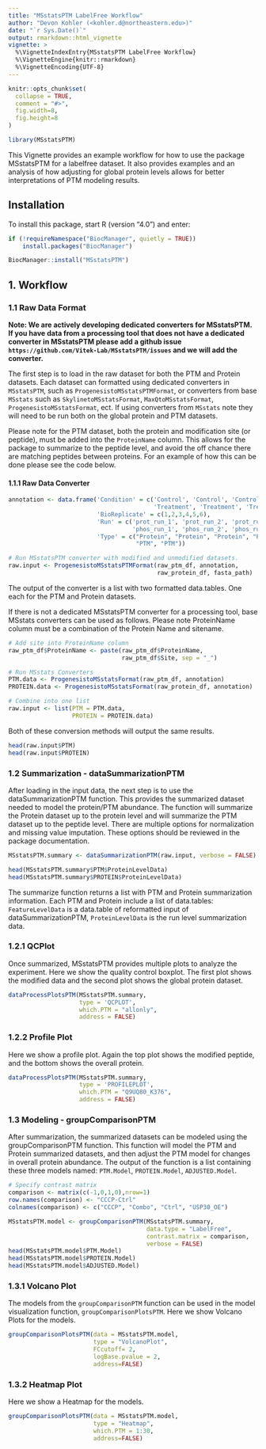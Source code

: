 ---
title: "MSstatsPTM LabelFree Workflow"
author: "Devon Kohler (<kohler.d@northeastern.edu>)"
date: "`r Sys.Date()`"
output: rmarkdown::html_vignette
vignette: >
  %\VignetteIndexEntry{MSstatsPTM LabelFree Workflow}
  %\VignetteEngine{knitr::rmarkdown}
  %\VignetteEncoding{UTF-8}
---

```{r setup, include=FALSE}
knitr::opts_chunk$set(
  collapse = TRUE,
  comment = "#>",
  fig.width=8, 
  fig.height=8
)
```

```{r, message=FALSE, warning=FALSE}
library(MSstatsPTM)
```

This Vignette provides an example workflow for how to use the package 
MSstatsPTM for a labelfree dataset. It also provides examples and an 
analysis of how adjusting for global protein levels allows for better 
interpretations of PTM modeling results.

## Installation

To install this package, start R (version "4.0") and enter:

``` {r, eval = FALSE}
if (!requireNamespace("BiocManager", quietly = TRUE))
    install.packages("BiocManager")

BiocManager::install("MSstatsPTM")
```

## 1. Workflow

### 1.1 Raw Data Format

**Note: We are actively developing dedicated converters for MSstatsPTM. If you 
have data from a processing tool that does not have a dedicated converter in 
MSstatsPTM please add a github issue 
`https://github.com/Vitek-Lab/MSstatsPTM/issues` and we will add the 
converter.**

The first step is to load in the raw dataset for both the PTM and Protein 
datasets. Each dataset can formatted using dedicated converters in `MSstatsPTM`,
such as `ProgenesistoMSstatsPTMFormat`, or converters from base `MSstats` such
as `SkylinetoMSstatsFormat`, `MaxQtoMSstatsFormat`, `ProgenesistoMSstatsFormat`, 
ect. If using converters from `MSstats` note they will need to be run both on 
the global protein and PTM datasets.

Please note for the PTM dataset, both the protein and modification site (or 
peptide), must be added into the `ProteinName` column. This allows for the 
package to summarize to the peptide level, and avoid the off chance there are 
matching peptides between proteins. For an example of how this can be done 
please see the code below.

#### 1.1.1 Raw Data Converter

```{r raw_data_ptm, eval = FALSE}

annotation <- data.frame('Condition' = c('Control', 'Control', 'Control',
                                         'Treatment', 'Treatment', 'Treatment'),
                         'BioReplicate' = c(1,2,3,4,5,6),
                         'Run' = c('prot_run_1', 'prot_run_2', 'prot_run_3',
                                   'phos_run_1', 'phos_run_2', 'phos_run_3'),
                         'Type' = c("Protein", "Protein", "Protein", "PTM", 
                                    "PTM", "PTM"))

# Run MSstatsPTM converter with modified and unmodified datasets.
raw.input <- ProgenesistoMSstatsPTMFormat(raw_ptm_df, annotation, 
                                          raw_protein_df, fasta_path)
```

The output of the converter is a list with two formatted data.tables. One each 
for the PTM and Protein datasets.

If there is not a dedicated MSstatsPTM converter for a processing tool, 
base MSstats converters can be used as follows. Please note ProteinName column 
must be a combination of the Protein Name and sitename.

```{r raw_data, eval = FALSE}
# Add site into ProteinName column
raw_ptm_df$ProteinName <- paste(raw_ptm_df$ProteinName,
                                raw_ptm_df$Site, sep = "_")

# Run MSstats Converters
PTM.data <- ProgenesistoMSstatsFormat(raw_ptm_df, annotation)
PROTEIN.data <- ProgenesistoMSstatsFormat(raw_protein_df, annotation)

# Combine into one list
raw.input <- list(PTM = PTM.data,
                  PROTEIN = PROTEIN.data)
```

Both of these conversion methods will output the same results.

``` {r}
head(raw.input$PTM)
head(raw.input$PROTEIN)
```

### 1.2 Summarization - dataSummarizationPTM

After loading in the input data, the next step is to use the 
dataSummarizationPTM function. This provides the summarized dataset needed to 
model the protein/PTM abundance. The function will summarize the 
Protein dataset up to the protein level and will summarize the PTM dataset up to
the peptide level. There are multiple options for normalization and missing 
value imputation. These options should be reviewed in the package documentation.

```{r summarize, message=FALSE, warning=FALSE}

MSstatsPTM.summary <- dataSummarizationPTM(raw.input, verbose = FALSE)

head(MSstatsPTM.summary$PTM$ProteinLevelData)
head(MSstatsPTM.summary$PROTEIN$ProteinLevelData)
```

The summarize function returns a list with PTM and Protein summarization 
information. Each PTM and Protein include a list of data.tables: `FeatureLevelData`
is a data.table of reformatted input of dataSummarizationPTM, `ProteinLevelData` is 
the run level summarization data.

### 1.2.1 QCPlot

Once summarized, MSstatsPTM provides multiple plots to analyze the experiment. 
Here we show the quality control boxplot. The first plot shows the modified data
and the second plot shows the global protein dataset.

```{r qcplot, message=FALSE, warning=FALSE}
dataProcessPlotsPTM(MSstatsPTM.summary,
                    type = 'QCPLOT',
                    which.PTM = "allonly",
                    address = FALSE)
```

### 1.2.2 Profile Plot

Here we show a profile plot. Again the top plot shows the modified peptide, and 
the bottom shows the overall protein.

```{r profileplot, message=FALSE, warning=FALSE}
dataProcessPlotsPTM(MSstatsPTM.summary,
                    type = 'PROFILEPLOT',
                    which.PTM = "Q9UQ80_K376",
                    address = FALSE)
```

### 1.3 Modeling - groupComparisonPTM

After summarization, the summarized datasets can be modeled using the 
groupComparisonPTM function. This function will model the PTM and Protein 
summarized datasets, and then adjust the PTM model for changes in overall 
protein abundance. The output of the function is a list containing these three 
models named: `PTM.Model`, `PROTEIN.Model`, `ADJUSTED.Model`.

```{r model, message=FALSE, warning=FALSE}

# Specify contrast matrix
comparison <- matrix(c(-1,0,1,0),nrow=1)
row.names(comparison) <- "CCCP-Ctrl"
colnames(comparison) <- c("CCCP", "Combo", "Ctrl", "USP30_OE")

MSstatsPTM.model <- groupComparisonPTM(MSstatsPTM.summary, 
                                       data.type = "LabelFree",
                                       contrast.matrix = comparison,
                                       verbose = FALSE)
head(MSstatsPTM.model$PTM.Model)
head(MSstatsPTM.model$PROTEIN.Model)
head(MSstatsPTM.model$ADJUSTED.Model)
```

### 1.3.1 Volcano Plot

The models from the `groupComparisonPTM` function can be used in the model 
visualization function, `groupComparisonPlotsPTM`. Here we show Volcano Plots 
for the models.

``` {r volcano, message=FALSE, warning=FALSE}
groupComparisonPlotsPTM(data = MSstatsPTM.model,
                        type = "VolcanoPlot",
                        FCcutoff= 2,
                        logBase.pvalue = 2,
                        address=FALSE)
```


### 1.3.2 Heatmap Plot

Here we show a Heatmap for the models.

``` {r heatmap, message=FALSE, warning=FALSE}
groupComparisonPlotsPTM(data = MSstatsPTM.model,
                        type = "Heatmap",
                        which.PTM = 1:30,
                        address=FALSE)
```

